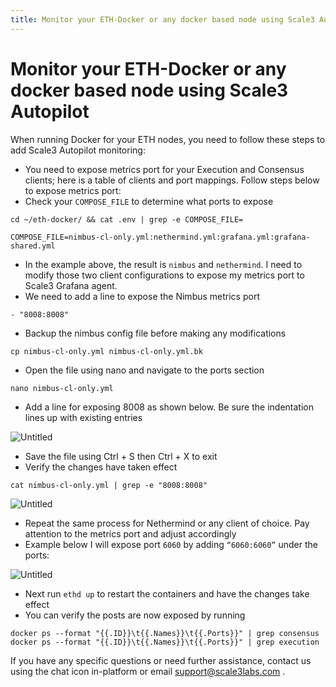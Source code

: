 ```yaml
---
title: Monitor your ETH-Docker or any docker based node using Scale3 Autopilot
---
```


# Monitor your ETH-Docker or any docker based node using Scale3 Autopilot

When running Docker for your ETH nodes, you need to follow these steps to add Scale3 Autopilot monitoring:

- You need to expose metrics port for your Execution and Consensus clients; here is a table of clients and port mappings. Follow steps below to expose metrics port:
- Check your `COMPOSE_FILE` to determine what ports to expose

```shell
cd ~/eth-docker/ && cat .env | grep -e COMPOSE_FILE=

COMPOSE_FILE=nimbus-cl-only.yml:nethermind.yml:grafana.yml:grafana-shared.yml
```

- In the example above, the result is `nimbus` and `nethermind`. I need to modify those two client configurations to expose my metrics port to Scale3 Grafana agent.
- We need to add a line to expose the Nimbus metrics port

```shell
- "8008:8008" 
```

- Backup the nimbus config file before making any modifications

```shell
cp nimbus-cl-only.yml nimbus-cl-only.yml.bk
```

- Open the file using nano and navigate to the ports section

```shell
nano nimbus-cl-only.yml
```

- Add a line for exposing 8008 as shown below. Be sure the indentation lines up with existing entries

![Untitled](images/ethdocker0.png)

- Save the file using Ctrl + S then Ctrl + X to exit
- Verify the changes have taken effect

```shell
cat nimbus-cl-only.yml | grep -e "8008:8008"
```

![Untitled](images/ethdocker1.png)

- Repeat the same process for Nethermind or any client of choice. Pay attention to the metrics port and adjust accordingly
- Example below I will expose port `6060` by adding `“6060:6060”` under the ports:

![Untitled](images/ethdocker2.png)

- Next run `ethd up` to restart the containers and have the changes take effect
- You can verify the posts are now exposed by running

```shell
docker ps --format "{{.ID}}\t{{.Names}}\t{{.Ports}}" | grep consensus
docker ps --format "{{.ID}}\t{{.Names}}\t{{.Ports}}" | grep execution
```

If you have any specific questions or need further assistance, contact us using the chat icon in-platform or email support@scale3labs.com .
